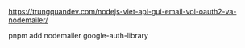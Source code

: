 https://trungquandev.com/nodejs-viet-api-gui-email-voi-oauth2-va-nodemailer/

pnpm add nodemailer google-auth-library
